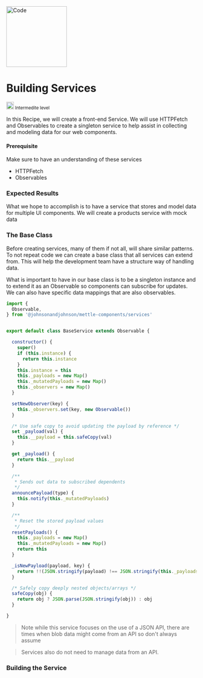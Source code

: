 


<Meta title="Welcome/Recipes/Building Services" />

<div className="recipe">
  <img src={Code} alt="Code" height="160" />
  <div classNamw="flex-col">
    <h1 className="heading">Building Services</h1>
    <small className="flex"> <img src={IntermediteLevel} alt="Intermedite Level" height="20" /> Intermedite level</small>
    <p>In this Recipe, we will create a front-end Service.
      We will use HTTPFetch and Observables to create a singleton service to help assist
      in collecting and modeling data for our web components.
    </p>
  </div>
</div>



#### Prerequisite

Make sure to have an understanding of these services
- HTTPFetch
- Observables

### Expected Results

What we hope to accomplish is to have a service that stores and model data for multiple
UI components. We will create a products service with mock data


### The Base Class

Before creating services, many of them if not all, will share similar patterns.
To not repeat code we can create a base class that all services can extend from.
This will help the development team have a structure way of handling data.

What is important to have in our base class is to be a singleton instance
and to extend it as an Observable so components can subscribe for updates.
We can also have specific data mappings that are also observables.

```js
import {
  Observable,
} from '@johnsonandjohnson/mettle-components/services'


export default class BaseService extends Observable {

  constructor() {
    super()
    if (this.instance) {
      return this.instance
    }
    this.instance = this
    this._payloads = new Map()
    this._mutatedPayloads = new Map()
    this._observers = new Map()
  }

  setNewObserver(key) {
    this._observers.set(key, new Observable())
  }

  /* Use safe copy to avoid updating the payload by reference */
  set _payload(val) {
    this.__payload = this.safeCopy(val)
  }

  get _payload() {
    return this.__payload
  }

  /**
   * Sends out data to subscribed dependents
   */
  announcePayload(type) {
    this.notify(this._mutatedPayloads)
  }

  /**
   * Reset the stored payload values
   */
  resetPayloads() {
    this._payloads = new Map()
    this._mutatedPayloads = new Map()
    return this
  }

  _isNewPayload(payload, key) {
    return !!(JSON.stringify(payload) !== JSON.stringify(this._payloads.get(key)))
  }

  /* Safely copy deeply nested objects/arrays */
  safeCopy(obj) {
    return obj ? JSON.parse(JSON.stringify(obj)) : obj
  }

}
```

> Note while this service focuses on the use of a JSON API,
there are times when blob data might come from an API so don't always assume

> Services also do not need to manage data from an API.


### Building the Service
